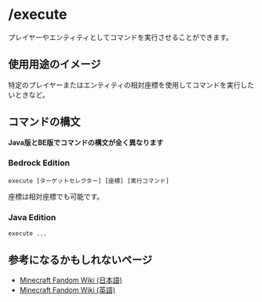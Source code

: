 # /execute
プレイヤーやエンティティとしてコマンドを実行させることができます。

## 使用用途のイメージ
特定のプレイヤーまたはエンティティの相対座標を使用してコマンドを実行したいときなど。

## コマンドの構文
**Java版とBE版でコマンドの構文が全く異なります**

### Bedrock Edition
```
execute [ターゲットセレクター] [座標] [実行コマンド]
```

座標は相対座標でも可能です。

### Java Edition
```
execute ...
```

## 参考になるかもしれないページ
 - [Minecraft Fandom Wiki (日本語)](https://minecraft.fandom.com/ja/wiki/%E3%82%B3%E3%83%9E%E3%83%B3%E3%83%89/execute)
 - [Minecraft Fandom Wiki (英語)](https://minecraft.fandom.com/wiki/Commands/execute)
